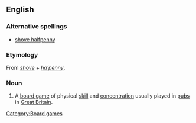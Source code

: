 ==English==
{{wikipedia|Shove ha’penny}}

===Alternative spellings===
* [[shove halfpenny]]

===Etymology===
From ''[[shove]]'' + ''[[ha'penny|ha’penny]]''.

===Noun===
{{en-noun|-|sg=[[shove]] [[ha'penny|ha’penny]]}}

# {{UK}} A [[board game]] of physical [[skill]] and [[concentration]] usually played in [[pub]]s in [[Great Britain]].

[[Category:Board games]]